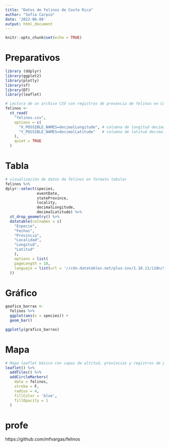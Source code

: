 ---
title: "Datos de felinos de Costa Rica"
author: "Sofía Carpio"
date: '2022-06-08'
output: html_document
---

```{r setup, include=FALSE}
knitr::opts_chunk$set(echo = TRUE)
```

# Preparativos 
```{r carga-paquetes, message=FALSE}
library (ddplyr)
library(ggplot2)
library(plotly)
library(sf)
library(DT)
library(leaflet)
```

```{r}
# Lectura de un archivo CSV con registros de presencia de felinos en Costa Rica
felinos <-
  st_read(
    "felinos.csv",
    options = c(
      "X_POSSIBLE_NAMES=decimalLongitude", # columna de longitud decimal
      "Y_POSSIBLE_NAMES=decimalLatitude"   # columna de latitud decimal
    ),
    quiet = TRUE
  )
```


# Tabla 
```{r tabla, echo=FALSE}
# visualización de datos de felinos en formato tabular 
felinos %>% 
dplyr::select(species, 
              eventDate, 
              stateProvince, 
              locality, 
              decimalLongitude,
              decimalLatitude) %>% 
  st_drop_geometry() %>% 
  datatable(colnames = c(
    "Especie", 
    "Fechas", 
    "Provincia",
    "Localidad", 
    "Longitud", 
    "Latitud"
    ),
    options = list(
    pageLength = 10, 
    languaje = list(url = '//cdn.datatables.net/plus-ins/1.10.11/i18n/Spanish.json')
  ))
```


# Gráfico 
```{r grafico, message=FALSE, echo=FALSE}
geafico_barras <-
  felinos %>%
  ggplot(aes(x = species)) +
  geom_bar() 

ggplotly(grafico_barras)
```


# Mapa 
```{r mapa, message=FALSE, echo=FALSE}
# Mapa leaflet básico con capas de altitud, provincias y registros de presencia de felinos
leaflet() %>%
  addTiles() %>%
  addCircleMarkers(
    data = felinos,
    stroke = F,
    radius = 4,
    fillColor = 'blue',
    fillOpacity = 1
  )
```


# profe 
https://github.com/mfvargas/felinos
 
 

